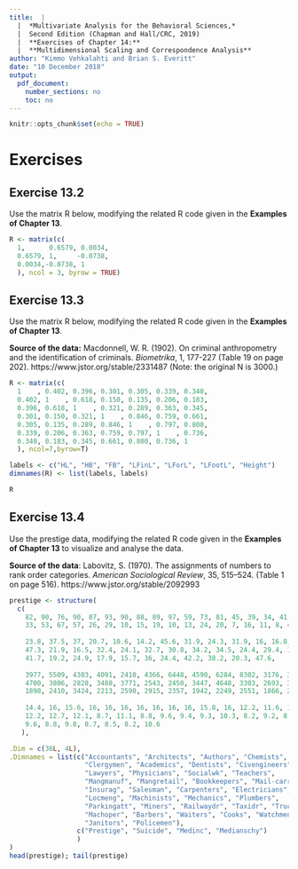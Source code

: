```yaml
---
title:  |  
  |  *Multivariate Analysis for the Behavioral Sciences,*
  |  Second Edition (Chapman and Hall/CRC, 2019)
  |  **Exercises of Chapter 14:**
  |  **Multidimensional Scaling and Correspondence Analysis**
author: "Kimmo Vehkalahti and Brian S. Everitt"
date: "10 December 2018"
output: 
  pdf_document:
    number_sections: no
    toc: no
---
```


```r
knitr::opts_chunk$set(echo = TRUE)
```

# Exercises

## Exercise 13.2

Use the matrix R below, modifying the related R code given in the **Examples of Chapter 13**.

```r
R <- matrix(c(
  1,      0.6579, 0.0034,
  0.6579, 1,     -0.0738,
  0.0034,-0.0738, 1
  ), ncol = 3, byrow = TRUE)
```
\pagebreak

## Exercise 13.3

Use the matrix R below, modifying the related R code given in the **Examples of Chapter 13**.

**Source of the data:** Macdonnell, W. R. (1902). On criminal anthropometry and the identification of criminals. *Biometrika*, 1, 177-227 (Table 19 on page 202). https://www.jstor.org/stable/2331487 (Note: the original N is 3000.)

```r
R <- matrix(c(
  1    , 0.402, 0.396, 0.301, 0.305, 0.339, 0.340,
  0.402, 1    , 0.618, 0.150, 0.135, 0.206, 0.183, 
  0.396, 0.618, 1    , 0.321, 0.289, 0.363, 0.345,
  0.301, 0.150, 0.321, 1    , 0.846, 0.759, 0.661,
  0.305, 0.135, 0.289, 0.846, 1    , 0.797, 0.800,
  0.339, 0.206, 0.363, 0.759, 0.797, 1    , 0.736,
  0.340, 0.183, 0.345, 0.661, 0.800, 0.736, 1
  ), ncol=7,byrow=T)

labels <- c("HL", "HB", "FB", "LFinL", "LForL", "LFootL", "Height")
dimnames(R) <- list(labels, labels)

R
```
\pagebreak

## Exercise 13.4

Use the prestige data, modifying the related R code given in the **Examples of Chapter 13** to visualize and analyse the data.

**Source of the data**: Labovitz, S. (1970). The assignments of numbers to rank order categories.
*American Sociological Review*, 35, 515–524. (Table 1 on page 516). https://www.jstor.org/stable/2092993

```r
prestige <- structure(
  c(
    82, 90, 76, 90, 87, 93, 90, 88, 89, 97, 59, 73, 81, 45, 39, 34, 41, 16,
    33, 53, 67, 57, 26, 29, 10, 15, 19, 10, 13, 24, 20, 7, 16, 11, 8, 41, 
    
    23.8, 37.5, 37, 20.7, 10.6, 14.2, 45.6, 31.9, 24.3, 31.9, 16, 16.8, 64.8, 
    47.3, 21.9, 16.5, 32.4, 24.1, 32.7, 30.8, 34.2, 34.5, 24.4, 29.4, 14.4, 
    41.7, 19.2, 24.9, 17.9, 15.7, 36, 24.4, 42.2, 38.2, 20.3, 47.6, 
    
    3977, 5509, 4303, 4091, 2410, 4366, 6448, 4590, 6284, 8302, 3176, 3456, 
    4700, 3806, 2828, 3480, 3771, 2543, 2450, 3447, 4648, 3303, 2693, 3353, 
    1898, 2410, 3424, 2213, 2590, 2915, 2357, 1942, 2249, 2551, 1866, 2866, 
    
    14.4, 16, 15.6, 16, 16, 16, 16, 16, 16, 16, 15.8, 16, 12.2, 11.6, 12.7,
    12.2, 12.7, 12.1, 8.7, 11.1, 8.8, 9.6, 9.4, 9.3, 10.3, 8.2, 9.2, 8.9, 9.6, 
    9.6, 8.8, 9.8, 8.7, 8.5, 8.2, 10.6
   ), 

.Dim = c(36L, 4L), 
.Dimnames = list(c("Accountants", "Architects", "Authors", "Chemists", 
                   "Clergymen", "Academics", "Dentists", "Civengineers",
                   "Lawyers", "Physicians", "Socialwk", "Teachers",
                   "Mangmanuf", "Mangretail", "Bookkeepers", "Mail-carriers", 
                   "Insurag", "Salesman", "Carpenters", "Electricians", 
                   "Locmeng", "Machinists", "Mechanics", "Plumbers", 
                   "Parkingatt", "Miners", "Railwaydr", "Taxidr", "Truckdr",
                   "Machoper", "Barbers", "Waiters", "Cooks", "Watchmen", 
                   "Janitors", "Policemen"), 
                 c("Prestige", "Suicide", "Medinc", "Medianschy")
                 )
)
head(prestige); tail(prestige)
```
\pagebreak
